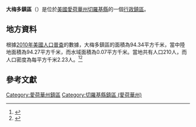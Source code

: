 {{noteTA
|G1=USState
|G2=地名
|G3=Unit
}}
{{Infobox settlement
|official_name            = 大梅多鎮區
|native_name = Grand Meadow Township
|settlement_type          = [[行政鎮區|行政鎮區]]
|image_skyline            = 
|imagesize                = 
|image_map                = Map highlighting Grand Meadow Township, Cherokee County, Iowa.svg
|mapsize                  = 250px
|pushpin_map  =USA Iowa
|pushpin_label = 大梅多鎮區
|pushpin_label_position   = top
|pushpin_map_caption      = 大梅多鎮區在愛荷華州的位置
|subdivision_type         = [[世界政區索引|國家]]
|subdivision_type1        = [[美国州份|州份]]
|subdivision_type2        = [[愛荷華州行政区划|縣]]
|subdivision_name         = [[美国|美国]]
|subdivision_name1        = [[愛荷華州|愛荷華州]]
|subdivision_name2        = [[切羅基縣_(愛荷華州)|切羅基縣]]
|elevation_ft             = 1345
|elevation_m              = 410
|timezone                 = [[北美中部時區|北美中部時區]]
|area_total_km2           = 94.34
|area_land_km2            = 94.27
|area_water_km2           = 0.07
|area_total_sq_mi         = 
|area_land_sq_mi          = 
|area_water_sq_mi         = 
|population_as_of         = [[2010年美國人口普查|2010]]
|population_footnotes     = 
|population_total         = 210
|population_density_km2   = auto
|population_density_sq_mi = auto
|utc_offset               = -6
|coordinates              = {{coord|42|36|22|N|95|47|46|W|type:city_region:US-AL_source:GNS-enwiki|display=inline,title}}
| coor_pinpoint           = 
| coordinates_footnotes   = 
|timezone_DST             = CDT
|utc_offset_DST           = -5
|postal_code_type         = [[美國郵區編號|郵區編號]]
|postal_code              = 
|area_code                = {{link-en|电话区号712|Area code 712|712}}
|blank_name = [[地名信息系统|GNIS ID]]
|blank_info = 467921
}}
'''大梅多鎮區'''（{{lang-en|Grand Meadow Township}}）是位於[[美國|美國]][[愛荷華州|愛荷華州]][[切羅基縣_(愛荷華州)|切羅基縣]]的一個[[行政鎮區|行政鎮區]]。

== 地方資料 ==
根據[[2010年美國人口普查|2010年美國人口普查]]的數據，大梅多鎮區的面積為94.34平方千米，當中陸地面積為94.27平方千米，而水域面積為0.07平方千米。當地共有人口210人，而人口密度為每平方千米2.23人。<ref name="GR8">{{cite web|url=http://factfinder2.census.gov|publisher=[[美国人口调查局|美国人口调查局]]|accessdate=2011-05-14|title=American FactFinder|archive-date=2013-09-11|archive-url=https://web.archive.org/web/20130911234518/http://factfinder2.census.gov/|dead-url=no}}</ref><ref>{{cite web|url=https://www.citypopulation.de/en/usa/iowa/admin/|title=USA: Iowa (Counties and Townships) - City Population}}</ref>

== 參考文獻 ==
{{reflist}}

{{切羅基縣 (愛荷華州)}}

{{DEFAULTSORT:Grand Meadow Township}}
[[Category:愛荷華州鎮區|Category:愛荷華州鎮區]]
[[Category:切羅基縣鎮區_(愛荷華州)|Category:切羅基縣鎮區 (愛荷華州)]]

{{Iowa-geo-stub}}